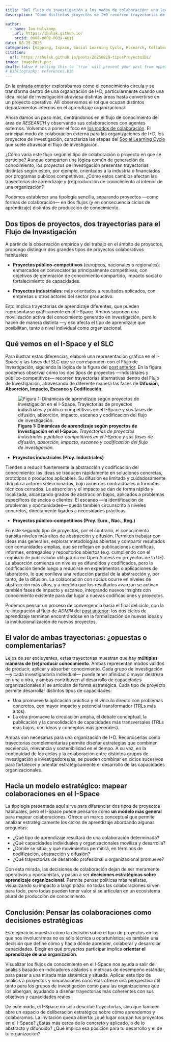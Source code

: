 ```yaml
---
title: "Del flujo de investigación a los modos de colaboración: una lectura estratégica"
description: "Cómo distintos proyectos de I+D recorren trayectorias de conocimiento divergentes y qué nos dice esto sobre el aprendizaje organizacional."

author:
  - name: Ian Hulskamp
    url: https://ihulsk.github.io/
    orcid: 0000-0002-0839-4011
date: 08-29-2025
categories: [mapping, Ispace, Social Learning Cycle, Research, Collaboration] # self-defined categories
citation: 
  url: https://ihulsk.github.io/posts/20250829-tiposProyectoIDi/ 
image: imagePost.png
draft: false # setting this to `true` will prevent your post from appearing on your listing page until you're ready!
# bibliography: references.bib
---
```


::: justified 

En la [entrada anterior](../../posts/20250723-aprendizajeOrgID/index.html) explorábamos cómo el conocimiento circula y se transforma dentro de una organización de I+D, particularmente cuando una idea inicial de investigación atraviesa distintas áreas hasta convertirse en un proyecto operativo. Allí observamos el rol que ocupan distintos departamentos internos en el aprendizaje organizacional.

Ahora damos un paso más, centrándonos en el flujo de conocimiento del área de *RESEARCH* y observando sus colaboraciones con agentes externos. Volvemos a poner el foco en [los modos de colaboración](../../posts/20250622-defense/index.html). El principal modo de colaboración externa para las organizaciones de I+D, los proyectos de investigación, caracteriza las etapas del [Social Learning Cycle](../../posts/20240220-socialLearningCycle/index.html) que suele atravesar el flujo de investigación. 

¿Cómo varía este flujo según el tipo de colaboración o proyecto en que se participe? Aunque comparten una lógica común de generación de conocimiento, los proyectos de investigación presentan trayectorias distintas según estén, por ejemplo, orientados a la industria o financiados por programas públicos competitivos. ¿Cómo estos cambios afectan las trayectorias de aprendizaje y (re)producción de conocimiento al interior de una organización?

Podemos establecer una tipología sencilla, separando proyectos —como formas de colaboración— en dos flujos (y en consecuencia ciclos de aprendizaje) distintos de producción de conocimiento.
::: 

## Dos tipos de proyectos, dos trayectorias para el Flujo de Investigación

::: justified 

A partir de la observación empírica y del trabajo en el ámbito de proyectos, propongo distinguir dos grandes tipos de proyectos colaborativos habituales:

- **Proyectos público-competitivos** (europeos, nacionales o regionales): enmarcados en convocatorias principalmente competitivas, con objetivos de generación de conocimiento compartido, impacto social o fortalecimiento de capacidades.  

- **Proyectos industriales**: más orientados a resultados aplicados, con empresas u otros actores del sector productivo.

Esto implica trayectorias de aprendizaje diferentes, que pueden representarse gráficamente en el I-Space. Ambos suponen una movilización activa del conocimiento generado en investigación, pero lo hacen de manera distinta —y eso afecta el tipo de aprendizaje que posibilitan, tanto a nivel individual como organizacional.

:::

## Qué vemos en el I-Space y el SLC

::: justified 

Para ilustrar estas diferencias, elaboré una representación gráfica en el I-Space y las fases del SLC que se corresponden con el Flujo de Investigación, siguiendo la lógica de la figura del [post anterior](../../posts/20250723-aprendizajeOrgID/index.html). En la figura podemos observar cómo los dos tipos de proyectos —industriales y público-competitivos— recorren trayectorias alternativas dentro del Flujo de Investigación, atravesando de diferente manera las fases de **Difusión, Absorción, Impacto, Escaneo y Codificación**.


![**Figura 1: Dinámicas de aprendizaje según proyectos de investigación en el I-Space.** *Trayectorias de proyectos industriales y público-competitivos  en el I-Space y sus fases de difusión, absorción, impacto, escaneo y codificación del flujo de investigación.*](modosColaboracionResearch.png){fig-align="center"}

- **Proyectos industriales (Proy. Industriales)**  

Tienden a reducir fuertemente la abstracción y codificación del conocimiento: las ideas se traducen rápidamente en soluciones concretas, prototipos o productos aplicables. Su difusión es limitada y cuidadosamente dirigida a actores seleccionados, bajo acuerdos contractuales o formatos técnicos cerrados. La absorción y el impacto se dan de forma rápida y localizada, alcanzando grados de abstracción bajos, aplicados a problemas específicos de socios o clientes. El escaneo —la identificación de problemas y oportunidades— queda también circunscrito a niveles concretos, directamente ligados a necesidades prácticas.  

- **Proyectos público-competitivos (Proy. Euro., Nac., Reg.)**  

En este segundo tipo de proyectos, por el contrario, el conocimiento transita niveles más altos de abstracción y difusión. Permiten trabajar con ideas más generales, explorar metodologías abiertas y compartir resultados con comunidades amplias, que se reflejan en publicaciones científicas, informes, entregables y repositorios abiertos (e.g. cumpliendo con el requisito de publicación obligatoria en Open Access en proyectos de la UE). La absorción comienza en niveles ya difundidos y codificados, pero la codificación tiende luego a reducirse en experimentos o aplicaciones de laboratorio, lo que conlleva una reducción parcial de la abstracción y, por tanto, de la difusión. La colaboración con socios ocurre en niveles de abstracción más altos, y a medida que los resultados avanzan se activan también fases de impacto y escaneo, integrando nuevos insights con conocimiento existente para dar lugar a nuevas codificaciones y proyectos.  

Podemos pensar un proceso de convergencia hacia el final del ciclo, con la re-integración al flujo de *ADMIN* del [post anterior](../../posts/20250723-aprendizajeOrgID/index.html): los dos ciclos de aprendizaje terminan encontrándose en la formalización de nuevas ideas y la institucionalización de nuevos proyectos.

:::

## El valor de ambas trayectorias: ¿opuestas o complementarias?

::: justified 

Lejos de ser excluyentes, estas trayectorias muestran que hay **múltiples maneras de (re)producir conocimiento**. Ambas representan modos válidos de producir, aplicar y absorber conocimiento. Cada grupo de investigación —y cada investigador/a individual— puede tener afinidad o mayor destreza en una u otra, y ambas contribuyen al desarrollo de capacidades organizacionales si se articulan de forma estratégica. Cada tipo de proyecto permite desarrollar distintos tipos de capacidades:  

- Una promueve la aplicación práctica y el vínculo directo con problemas concretos, con mayor impacto y potencial transformador (TRLs más altos).  
- La otra promueve la circulación amplia, el debate conceptual, la publicación y la consolidación de capacidades más transversales (TRLs más bajos, con ideas y conceptos más generales).  

Ambas son necesarias para una organización de I+D. Reconocerlas como trayectorias complementarias permite diseñar estrategias que combinen excelencia, relevancia y sostenibilidad en el tiempo. A su vez, en la continuidad de los ciclos y la colaboración entre distintos grupos de investigación e investigadores/as, se pueden combinar en ciclos sucesivos para fortalecer y orientar estratégicamente el desarrollo de las capacidades organizacionales. 

:::

## Hacia un modelo estratégico: mapear colaboraciones en el I-Space

::: justified 

La tipología presentada aquí sirve para diferenciar dos tipos de proyectos habituales, pero el I-Space puede pensarse como **un modelo más general** para mapear colaboraciones. Ofrece un marco conceptual que permite analizar estratégicamente los ciclos de aprendizaje abordando algunas preguntas:

- ¿Qué tipo de aprendizaje resultará de una colaboración determinada?  
- ¿Qué capacidades individuales y organizacionales moviliza y desarrolla?  
- ¿Dónde se sitúa, y qué movimientos permitirá, en términos de codificación, abstracción y difusión?  
- ¿Qué trayectorias de desarrollo profesional u organizacional promueve?  

Con esta mirada, las decisiones de colaboración dejan de ser meramente operativas u oportunistas, y pasan a ser **decisiones estratégicas sobre aprendizaje organizacional**. Permite pensar políticas más realistas, visualizando su impacto a largo plazo: no todas las colaboraciones sirven para todo, pero todas pueden tener valor si se articulan en un ecosistema plural de producción de conocimiento.

:::

## Conclusión: Pensar las colaboraciones como decisiones estratégicas 

::: justified 

Este ejercicio muestra cómo la decisión sobre el tipo de proyectos en los que nos involucramos no es sólo técnica u oportunística; es también una decisión que define cómo y hacia dónde aprender, colaborar y desarrollar capacidades. Elegir en qué proyectos participar implica **orientar el aprendizaje de una organización**.  

Visualizar los flujos de conocimiento en el I-Space nos ayuda a salir del análisis basado en indicadores aislados o métricas de desempeño estándar, para pasar a una mirada más sistémica y situada. Aplicar este tipo de análisis a proyectos y vinculaciones concretas ofrece una perspectiva útil tanto para los grupos de investigación como para las organizaciones que los albergan, ayudando a diseñar trayectorias más coherentes con sus objetivos y capacidades reales.  

De este modo, el I-Space no solo describe trayectorias, sino que también abre un espacio de deliberación estratégica sobre cómo aprendemos y colaboramos. La invitación queda abierta: ¿qué lugar ocupan tus proyectos en el I-Space? ¿Estás más cerca de lo concreto y aplicado, o de lo abstracto y difundido? ¿Qué implica esa posición para tu desarrollo y el de tu organización?

:::